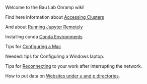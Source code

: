 Welcome to the Bau Lab Onramp wiki!

Find here information about [[Accessing Clusters]]

And about [[Running Jupyter Remotely]]

Installing conda [[Conda Environments]]

Tips for [[Configuring a Mac]]

Needed: tips for Configuring a Windows laptop.

Tips for [[Reconnecting]] to your work after interrupting the network.

How to put data on [[Websites under u and p directories]].

